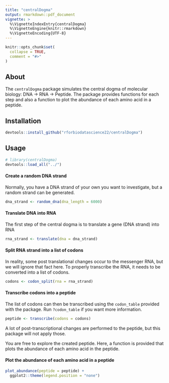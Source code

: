 ```yaml
---
title: "centralDogma"
output: rmarkdown::pdf_document
vignette: >
  %\VignetteIndexEntry{centralDogma}
  %\VignetteEngine{knitr::rmarkdown}
  %\VignetteEncoding{UTF-8}
---
```


```r
knitr::opts_chunk$set(
  collapse = TRUE,
  comment = "#>"
)
```

## About

The `centralDogma` package simulates the central dogma of molecular biology: DNA -> RNA -> Peptide.
The package provides functions for each step and also a function to plot the abundance of each amino acid in a peptide.

## Installation

```r
devtools::install_github("rforbiodatascience22/centralDogma")
```

## Usage

```r
# library(centralDogma)
devtools::load_all("../")
```

#### Create a random DNA strand

Normally, you have a DNA strand of your own you want to investigate, but a random strand can be generated.
```r
dna_strand <- random_dna(dna_length = 6000)
```

#### Translate DNA into RNA

The first step of the central dogma is to translate a gene (DNA strand) into RNA
```r
rna_strand <- translate(dna = dna_strand)
```

#### Split RNA strand into a list of codons

In reality, some post translational changes occur to the messenger RNA, but we will ignore that fact here.
To properly transcribe the RNA, it needs to be converted into a list of codons.
```r
codons <- codon_split(rna = rna_strand)
```

#### Transcribe codons into a peptide

The list of codons can then be transcribed using the `codon_table` provided with the package.
Run `?codon_table` if you want more information.
```r
peptide <- transcribe(codons = codons)
```

A lot of post-transcriptional changes are performed to the peptide, but this package will not apply those.

You are free to explore the created peptide. Here, a function is provided that plots the abundance of each amino acid in the peptide.

#### Plot the abundance of each amino acid in a peptide


```r
plot_abundance(peptide = peptide) +
  ggplot2::theme(legend.position = "none")
```


